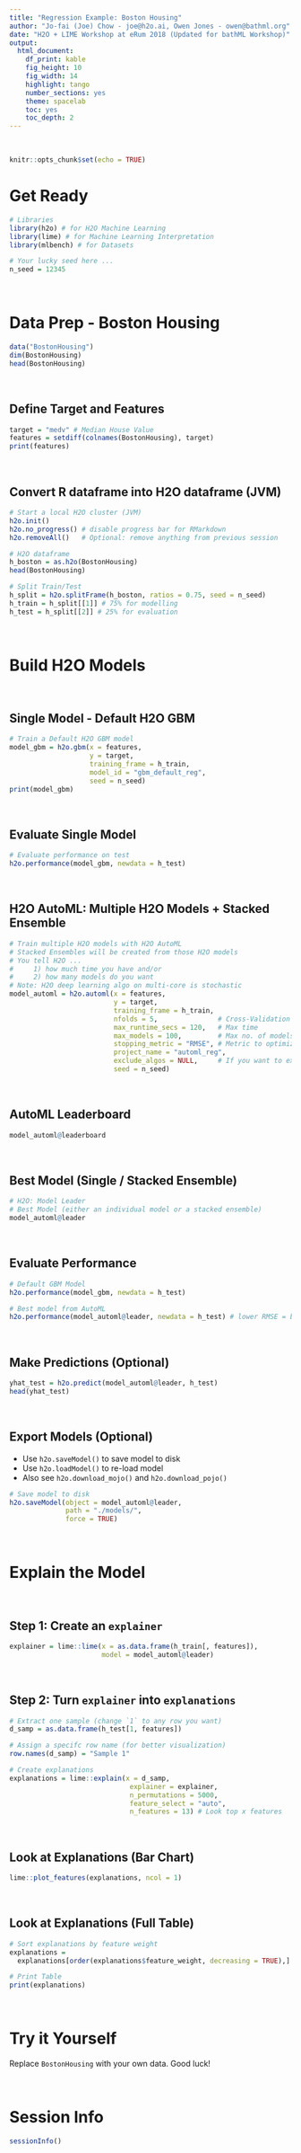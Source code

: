 ```yaml
---
title: "Regression Example: Boston Housing"
author: "Jo-fai (Joe) Chow - joe@h2o.ai, Owen Jones - owen@bathml.org"
date: "H2O + LIME Workshop at eRum 2018 (Updated for bathML Workshop)"
output: 
  html_document: 
    df_print: kable
    fig_height: 10
    fig_width: 14
    highlight: tango
    number_sections: yes
    theme: spacelab
    toc: yes
    toc_depth: 2
---
```


<br>

```r
knitr::opts_chunk$set(echo = TRUE)
```

# Get Ready

```r
# Libraries
library(h2o) # for H2O Machine Learning
library(lime) # for Machine Learning Interpretation
library(mlbench) # for Datasets
```

```r
# Your lucky seed here ...
n_seed = 12345
```

<br>

# Data Prep - Boston Housing

```r
data("BostonHousing")
dim(BostonHousing)
head(BostonHousing)
```

<br>

## Define Target and Features

```r
target = "medv" # Median House Value
features = setdiff(colnames(BostonHousing), target)
print(features)
```

<br>

## Convert R dataframe into H2O dataframe (JVM)

```r
# Start a local H2O cluster (JVM)
h2o.init()
h2o.no_progress() # disable progress bar for RMarkdown
h2o.removeAll()   # Optional: remove anything from previous session 
```

```r
# H2O dataframe
h_boston = as.h2o(BostonHousing)
head(BostonHousing)
```

```r
# Split Train/Test
h_split = h2o.splitFrame(h_boston, ratios = 0.75, seed = n_seed)
h_train = h_split[[1]] # 75% for modelling
h_test = h_split[[2]] # 25% for evaluation
```

<br>

# Build H2O Models

<br>

## Single Model - Default H2O GBM

```r
# Train a Default H2O GBM model
model_gbm = h2o.gbm(x = features,
                    y = target,
                    training_frame = h_train,
                    model_id = "gbm_default_reg",
                    seed = n_seed)
print(model_gbm)
```

<br>

## Evaluate Single Model

```r
# Evaluate performance on test
h2o.performance(model_gbm, newdata = h_test)
```

<br>

## H2O AutoML: Multiple H2O Models + Stacked Ensemble

```r
# Train multiple H2O models with H2O AutoML
# Stacked Ensembles will be created from those H2O models
# You tell H2O ...
#     1) how much time you have and/or 
#     2) how many models do you want
# Note: H2O deep learning algo on multi-core is stochastic
model_automl = h2o.automl(x = features,
                          y = target,
                          training_frame = h_train,
                          nfolds = 5,               # Cross-Validation
                          max_runtime_secs = 120,   # Max time
                          max_models = 100,         # Max no. of models
                          stopping_metric = "RMSE", # Metric to optimize
                          project_name = "automl_reg",
                          exclude_algos = NULL,     # If you want to exclude any algo 
                          seed = n_seed)
```

<br>

## AutoML Leaderboard

```r
model_automl@leaderboard
```

<br>

## Best Model (Single / Stacked Ensemble)

```r
# H2O: Model Leader
# Best Model (either an individual model or a stacked ensemble)
model_automl@leader
```

<br>

## Evaluate Performance

```r
# Default GBM Model
h2o.performance(model_gbm, newdata = h_test)
```

```r
# Best model from AutoML
h2o.performance(model_automl@leader, newdata = h_test) # lower RMSE = better
```

<br>

## Make Predictions (Optional)

```r
yhat_test = h2o.predict(model_automl@leader, h_test)
head(yhat_test)
```

<br>

## Export Models (Optional)

- Use `h2o.saveModel()` to save model to disk
- Use `h2o.loadModel()` to re-load model
- Also see `h2o.download_mojo()` and `h2o.download_pojo()`

```r
# Save model to disk
h2o.saveModel(object = model_automl@leader, 
              path = "./models/",
              force = TRUE)
```

<br>

# Explain the Model

<br>

## Step 1: Create an `explainer`

```r
explainer = lime::lime(x = as.data.frame(h_train[, features]),
                       model = model_automl@leader)
```

<br>

## Step 2: Turn `explainer` into `explanations`

```r
# Extract one sample (change `1` to any row you want)
d_samp = as.data.frame(h_test[1, features])
```

```r
# Assign a specifc row name (for better visualization)
row.names(d_samp) = "Sample 1" 
```

```r
# Create explanations
explanations = lime::explain(x = d_samp,
                              explainer = explainer,
                              n_permutations = 5000,
                              feature_select = "auto",
                              n_features = 13) # Look top x features
```

<br>

## Look at Explanations (Bar Chart)

```r
lime::plot_features(explanations, ncol = 1)
```

<br>

## Look at Explanations (Full Table)

```r
# Sort explanations by feature weight
explanations = 
  explanations[order(explanations$feature_weight, decreasing = TRUE),]
```

```r
# Print Table
print(explanations)
```

<br>

# Try it Yourself

Replace `BostonHousing` with your own data. Good luck!

<br>

# Session Info

```r
sessionInfo()
```

<br>
